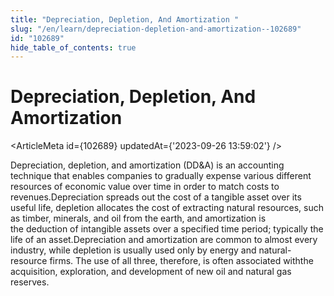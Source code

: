```yaml
---
title: "Depreciation, Depletion, And Amortization "
slug: "/en/learn/depreciation-depletion-and-amortization--102689"
id: "102689"
hide_table_of_contents: true
---
```



# Depreciation, Depletion, And Amortization 

<ArticleMeta id={102689} updatedAt={'2023-09-26 13:59:02'} />
<div className='border-solid border-b border-t-0 my-4 border-[var(--ifm-color-gray-300)]' />

Depreciation, depletion, and amortization (DD&A) is an accounting technique that enables companies to gradually expense various different resources of economic value over time in order to match costs to revenues.Depreciation spreads out the cost of a tangible asset over its useful life, depletion allocates the cost of extracting natural resources, such as timber, minerals, and oil from the earth, and amortization is the deduction of intangible assets over a specified time period; typically the life of an asset.Depreciation and amortization are common to almost every industry, while depletion is usually used only by energy and natural-resource firms. The use of all three, therefore, is often associated withthe acquisition, exploration, and development of new oil and natural gas reserves.

